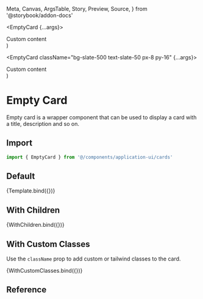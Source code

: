  Meta,
  Canvas,
  ArgsTable,
  Story,
  Preview,
  Source,
} from '@storybook/addon-docs'

<Meta title="Application UI/Cards/Empty Card" component={EmptyCard} />


  <EmptyCard {...args}>
    <div>Custom content</div>
  </EmptyCard>
)

  <EmptyCard className="bg-slate-500 text-slate-50 px-8 py-16" {...args}>
    <div>Custom content</div>
  </EmptyCard>
)

# Empty Card

Empty card is a wrapper component that can be used to display a card with a title, description and so on.

## Import

```js
import { EmptyCard } from '@/components/application-ui/cards'
```

## Default

<Canvas>
  <Story name="Empty Card">{Template.bind({})}</Story>
</Canvas>

## With Children

<Canvas>
  <Story name="With Children">{WithChildren.bind({})}</Story>
</Canvas>

## With Custom Classes

Use the `className` prop to add custom or tailwind classes to the card.

<Canvas>
  <Story name="With Custom Classes">{WithCustomClasses.bind({})}</Story>
</Canvas>

## Reference

<ArgsTable of={EmptyCard} />
